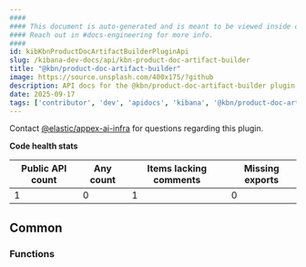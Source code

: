 ```yaml
---
####
#### This document is auto-generated and is meant to be viewed inside our experimental, new docs system.
#### Reach out in #docs-engineering for more info.
####
id: kibKbnProductDocArtifactBuilderPluginApi
slug: /kibana-dev-docs/api/kbn-product-doc-artifact-builder
title: "@kbn/product-doc-artifact-builder"
image: https://source.unsplash.com/400x175/?github
description: API docs for the @kbn/product-doc-artifact-builder plugin
date: 2025-09-17
tags: ['contributor', 'dev', 'apidocs', 'kibana', '@kbn/product-doc-artifact-builder']
---
```




Contact [@elastic/appex-ai-infra](https://github.com/orgs/elastic/teams/appex-ai-infra) for questions regarding this plugin.

**Code health stats**

| Public API count  | Any count | Items lacking comments | Missing exports |
|-------------------|-----------|------------------------|-----------------|
| 1 | 0 | 1 | 0 |

## Common

### Functions
<DocDefinitionList data={kbnProductDocArtifactBuilderObj.common.functions}/>

